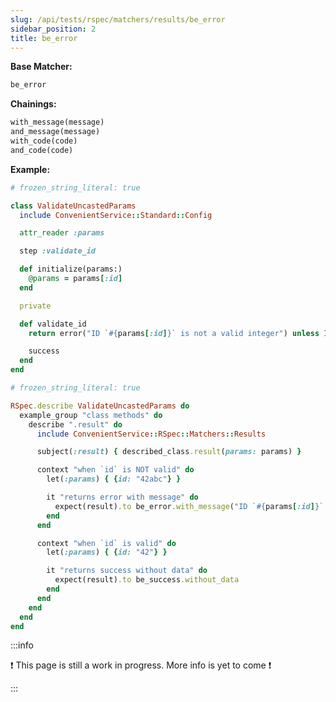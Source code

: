 ```yaml
---
slug: /api/tests/rspec/matchers/results/be_error
sidebar_position: 2
title: be_error
---
```


**Base Matcher:**

```ruby
be_error
```

**Chainings:**

```ruby
with_message(message)
and_message(message)
with_code(code)
and_code(code)
```

**Example:**

```ruby
# frozen_string_literal: true

class ValidateUncastedParams
  include ConvenientService::Standard::Config

  attr_reader :params

  step :validate_id

  def initialize(params:)
    @params = params[:id]
  end

  private

  def validate_id
    return error("ID `#{params[:id]}` is not a valid integer") unless Integer(params[:id], exception: false)

    success
  end
end
```

```ruby
# frozen_string_literal: true

RSpec.describe ValidateUncastedParams do
  example_group "class methods" do
    describe ".result" do
      include ConvenientService::RSpec::Matchers::Results

      subject(:result) { described_class.result(params: params) }

      context "when `id` is NOT valid" do
        let(:params) { {id: "42abc"} }

        it "returns error with message" do
          expect(result).to be_error.with_message("ID `#{params[:id]}` is not a valid integer")
        end
      end

      context "when `id` is valid" do
        let(:params) { {id: "42"} }

        it "returns success without data" do
          expect(result).to be_success.without_data
        end
      end
    end
  end
end
```

:::info

❗ This page is still a work in progress. More info is yet to come ❗

:::

